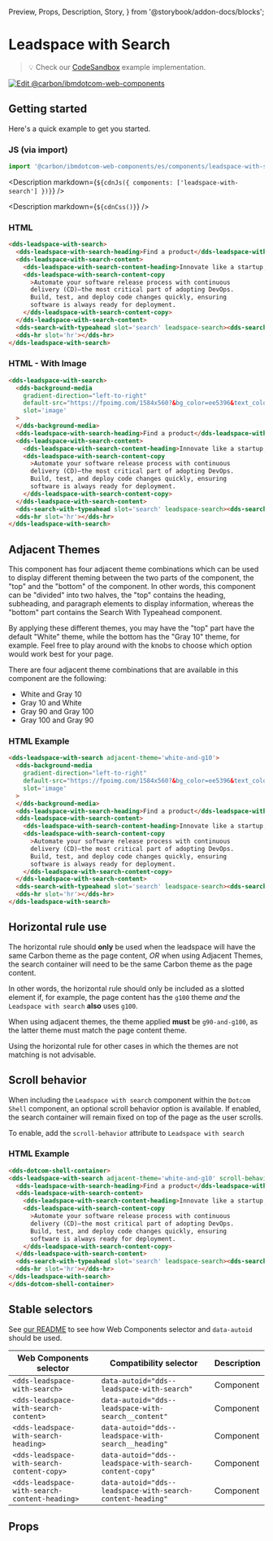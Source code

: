   Preview,
  Props,
  Description,
  Story,
} from '@storybook/addon-docs/blocks';

# Leadspace with Search

> 💡 Check our
> [CodeSandbox](https://githubbox.com/carbon-design-system/carbon-for-ibm-dotcom/tree/v1/packages/web-components/examples/codesandbox/components/leadspace-with-search)
> example implementation.

[![Edit @carbon/ibmdotcom-web-components](https://codesandbox.io/static/img/play-codesandbox.svg)](https://githubbox.com/carbon-design-system/carbon-for-ibm-dotcom/tree/v1/packages/web-components/examples/codesandbox/components/leadspace-with-search)

## Getting started

Here's a quick example to get you started.

### JS (via import)

```javascript
import '@carbon/ibmdotcom-web-components/es/components/leadspace-with-search/index';
```

<Description markdown={`${cdnJs({ components: ['leadspace-with-search'] })}`} />

<Description markdown={`${cdnCss()}`} />

### HTML

```html
<dds-leadspace-with-search>
  <dds-leadspace-with-search-heading>Find a product</dds-leadspace-with-search-heading>
  <dds-leadspace-with-search-content>
    <dds-leadspace-with-search-content-heading>Innovate like a startup, scale for the enterprise</dds-leadspace-with-search-content-heading>
    <dds-leadspace-with-search-content-copy
      >Automate your software release process with continuous
      delivery (CD)—the most critical part of adopting DevOps.
      Build, test, and deploy code changes quickly, ensuring
      software is always ready for deployment.
    </dds-leadspace-with-search-content-copy>
  </dds-leadspace-with-search-content>
  <dds-search-with-typeahead slot='search' leadspace-search><dds-search-with-typeahead/>
  <dds-hr slot='hr'></dds-hr>
</dds-leadspace-with-search>
```

### HTML - With Image

```html
<dds-leadspace-with-search>
  <dds-background-media
    gradient-direction="left-to-right"
    default-src="https://fpoimg.com/1584x560?&bg_color=ee5396&text_color=161616"
    slot='image'
  >
  </dds-background-media>
  <dds-leadspace-with-search-heading>Find a product</dds-leadspace-with-search-heading>
  <dds-leadspace-with-search-content>
    <dds-leadspace-with-search-content-heading>Innovate like a startup, scale for the enterprise</dds-leadspace-with-search-content-heading>
    <dds-leadspace-with-search-content-copy
      >Automate your software release process with continuous
      delivery (CD)—the most critical part of adopting DevOps.
      Build, test, and deploy code changes quickly, ensuring
      software is always ready for deployment.
    </dds-leadspace-with-search-content-copy>
  </dds-leadspace-with-search-content>
  <dds-search-with-typeahead slot='search' leadspace-search><dds-search-with-typeahead/>
  <dds-hr slot='hr'></dds-hr>
</dds-leadspace-with-search>
```

## Adjacent Themes

This component has four adjacent theme combinations which can be used to display
different theming between the two parts of the component, the "top" and the
"bottom" of the component. In other words, this component can be "divided" into
two halves, the "top" contains the heading, subheading, and paragraph elements
to display information, whereas the "bottom" part contains the Search With
Typeahead component.

By applying these different themes, you may have the "top" part have the default
"White" theme, while the bottom has the "Gray 10" theme, for example. Feel free
to play around with the knobs to choose which option would work best for your
page.

There are four adjacent theme combinations that are available in this component
are the following:

- White and Gray 10
- Gray 10 and White
- Gray 90 and Gray 100
- Gray 100 and Gray 90

### HTML Example

```html
<dds-leadspace-with-search adjacent-theme='white-and-g10'>
  <dds-background-media
    gradient-direction="left-to-right"
    default-src="https://fpoimg.com/1584x560?&bg_color=ee5396&text_color=161616"
    slot='image'
  >
  </dds-background-media>
  <dds-leadspace-with-search-heading>Find a product</dds-leadspace-with-search-heading>
  <dds-leadspace-with-search-content>
    <dds-leadspace-with-search-content-heading>Innovate like a startup, scale for the enterprise</dds-leadspace-with-search-content-heading>
    <dds-leadspace-with-search-content-copy
      >Automate your software release process with continuous
      delivery (CD)—the most critical part of adopting DevOps.
      Build, test, and deploy code changes quickly, ensuring
      software is always ready for deployment.
    </dds-leadspace-with-search-content-copy>
  </dds-leadspace-with-search-content>
  <dds-search-with-typeahead slot='search' leadspace-search><dds-search-with-typeahead/>
  <dds-hr slot='hr'></dds-hr>
</dds-leadspace-with-search>
```

## Horizontal rule use

The horizontal rule should **only** be used when the leadspace will have the
same Carbon theme as the page content, _OR_ when using Adjacent Themes, the
search container will need to be the same Carbon theme as the page content.

In other words, the horizontal rule should only be included as a slotted element
if, for example, the page content has the `g100` theme _and_ the
`Leadspace with search` **also** uses `g100`.

When using adjacent themes, the theme applied **must** be `g90-and-g100`, as the
latter theme must match the page content theme.

Using the horizontal rule for other cases in which the themes are not matching
is not advisable.

## Scroll behavior

When including the `Leadspace with search` component within the `Dotcom Shell`
component, an optional scroll behavior option is available. If enabled, the
search container will remain fixed on top of the page as the user scrolls.

To enable, add the `scroll-behavior` attribute to `Leadspace with search`

### HTML Example

```html
<dds-dotcom-shell-container>
<dds-leadspace-with-search adjacent-theme='white-and-g10' scroll-behavior>
  <dds-leadspace-with-search-heading>Find a product</dds-leadspace-with-search-heading>
  <dds-leadspace-with-search-content>
    <dds-leadspace-with-search-content-heading>Innovate like a startup, scale for the enterprise</dds-leadspace-with-search-content-heading>
    <dds-leadspace-with-search-content-copy
      >Automate your software release process with continuous
      delivery (CD)—the most critical part of adopting DevOps.
      Build, test, and deploy code changes quickly, ensuring
      software is always ready for deployment.
    </dds-leadspace-with-search-content-copy>
  </dds-leadspace-with-search-content>
  <dds-search-with-typeahead slot='search' leadspace-search><dds-search-with-typeahead/>
  <dds-hr slot='hr'></dds-hr>
</dds-leadspace-with-search>
</dds-dotcom-shell-container>
```

## Stable selectors

See
[our README](https://github.com/carbon-design-system/carbon-for-ibm-dotcom/tree/main/packages/web-components#stable-selectors-for-analytics-and-integratione2e-testing-in-web-components)
to see how Web Components selector and `data-autoid` should be used.

| Web Components selector                       | Compatibility selector                                     | Description |
| --------------------------------------------- | ---------------------------------------------------------- | ----------- |
| `<dds-leadspace-with-search>`                 | `data-autoid="dds--leadspace-with-search"`                 | Component   |
| `<dds-leadspace-with-search-content>`         | `data-autoid="dds--leadspace-with-search__content"`        | Component   |
| `<dds-leadspace-with-search-heading>`         | `data-autoid="dds--leadspace-with-search__heading"`        | Component   |
| `<dds-leadspace-with-search-content-copy>`    | `data-autoid="dds--leadspace-with-search-content-copy"`    | Component   |
| `<dds-leadspace-with-search-content-heading>` | `data-autoid="dds--leadspace-with-search-content-heading"` | Component   |

## Props

<Props of="dds-leadspace-with-search" />
<Description markdown={contributing} />
